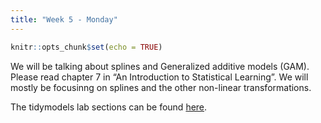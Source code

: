 ```yaml
---
title: "Week 5 - Monday"
---
```


```r
knitr::opts_chunk$set(echo = TRUE)
```

We will be talking about splines and Generalized additive models (GAM). Please read chapter 7 in "An Introduction to Statistical Learning". We will mostly be focusinng on splines and the other non-linear transformations.

The tidymodels lab sections can be found [here](https://emilhvitfeldt.github.io/ISLR-tidymodels-labs/moving-beyond-linearity.html).

